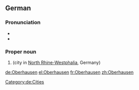 ==German==
{{wikipedia}}
{{wikipedia|lang=de}}

===Pronunciation===
* {{IPA|lang=de|/ˈoːbɐhaʊzən/}}
* {{audio|De-Oberhausen.ogg|Audio|lang=de}}

===Proper noun===
{{de-proper noun}}

# {{l|en|Oberhausen}} (city in [[North Rhine-Westphalia]], Germany)

[[Category:de:Cities]]

[[de:Oberhausen]]
[[el:Oberhausen]]
[[fr:Oberhausen]]
[[zh:Oberhausen]]